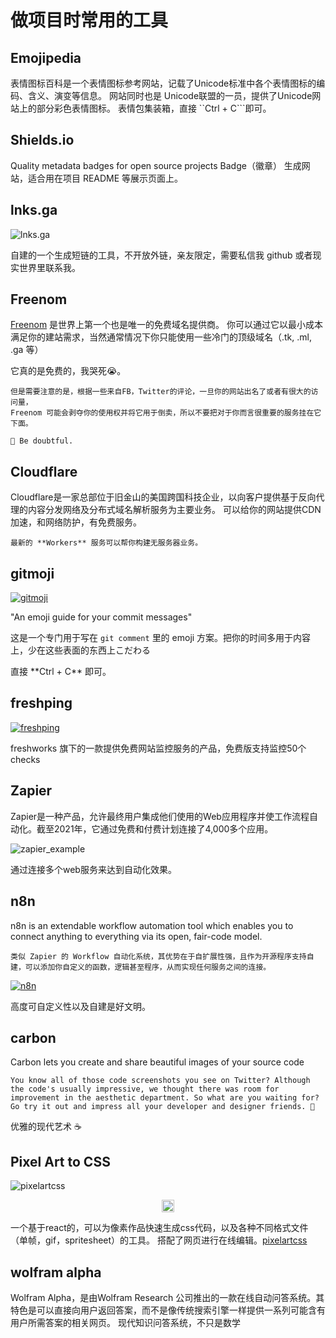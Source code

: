 
# 做项目时常用的工具

## Emojipedia

<AppCard picOrgin="https://lnks.ga/xiK62Z" appName="Emojipedia" website="https://emojipedia.org/">
    表情图标百科是一个表情图标参考网站，记载了Unicode标准中各个表情图标的编码、含义、演变等信息。 网站同时也是
    Unicode联盟的一员，提供了Unicode网站上的部分彩色表情图标。
</AppCard>

<Callout>
    表情包集装箱，直接 ``Ctrl + C```即可。
</Callout>

## Shields.io

<AppCard picOrgin="https://lnks.ga/QwT6Ji" appName="Shield.io" website="https://shields.io/">
    Quality metadata badges for open source projects
</AppCard>

<Callout>
    Badge（徽章） 生成网站，适合用在项目 README 等展示页面上。
</Callout>

## lnks.ga

![lnks.ga](/images/url_shortener.png)

<Callout>
    自建的一个生成短链的工具，不开放外链，亲友限定，需要私信我 github 或者现实世界里联系我。
</Callout>

## Freenom

[Freenom](https://www.freenom.com) 是世界上第一个也是唯一的免费域名提供商。
你可以通过它以最小成本满足你的建站需求，当然通常情况下你只能使用一些冷门的顶级域名（.tk, .ml, .ga 等）

<Callout>
    它真的是免费的，我哭死😭。

    但是需要注意的是，根据一些来自FB，Twitter的评论，一旦你的网站出名了或者有很大的访问量，
    Freenom 可能会剥夺你的使用权并将它用于倒卖，所以不要把对于你而言很重要的服务挂在它下面。

    🤔 Be doubtful.
</Callout>

## Cloudflare

<AppCard picOrgin="https://lnks.ga/ZynPPX" appName="Cloudflare" website="https://cloudflare.com" twitter="https://img.shields.io/twitter/follow/cloudflare?style=social">
    Cloudflare是一家总部位于旧金山的美国跨国科技企业，以向客户提供基于反向代理的内容分发网络及分布式域名解析服务为主要业务。
</AppCard>

<Callout>
    可以给你的网站提供CDN加速，和网络防护，有免费服务。

    最新的 **Workers** 服务可以帮你构建无服务器业务。
</Callout>

## gitmoji

[![gitmoji](/images/gitmoji.png)](https://gitmoji.dev/)

"An emoji guide for your commit messages"

这是一个专门用于写在 `git comment` 里的 emoji 方案。把你的时间多用于内容上，少在这些表面的东西上こだわる

<Callout>
    直接 **Ctrl + C** 即可。
</Callout>

## freshping

[![freshping](/images/freshping.png)](https://www.freshworks.com/website-monitoring/)

freshworks 旗下的一款提供免费网站监控服务的产品，免费版支持监控50个checks

## Zapier

<AppCard picOrgin="https://lnks.ga/4BfrPE" appName="Zapier" website="https://www.zapier.com" twitter="https://img.shields.io/twitter/follow/zapier?style=social">
    Zapier是一种产品，允许最终用户集成他们使用的Web应用程序并使工作流程自动化。截至2021年，它通过免费和付费计划连接了4,000多个应用。
</AppCard>

![zapier_example](/images/zapier_ex.png)

<Callout>
    通过连接多个web服务来达到自动化效果。
</Callout>

## n8n

<AppCard picOrgin="https://lnks.ga/nTe8Jh" appName="n8n" website="https://n8n.io/" twitter="https://img.shields.io/twitter/follow/n8n_io?style=social" github="https://img.shields.io/github/stars/n8n-io/n8n?style=social">
    n8n is an extendable workflow automation tool which enables you to connect anything to everything via its open, fair-code model.

    类似 Zapier 的 Workflow 自动化系统，其优势在于自扩展性强，且作为开源程序支持自建，可以添加你自定义的函数，逻辑甚至程序，从而实现任何服务之间的连接。
</AppCard>

[![n8n](/images/n8n.png)](https://n8n.io/)

<Callout>
    高度可自定义性以及自建是好文明。
</Callout>

## carbon

<AppCard picOrgin="https://lnks.ga/bT2jQR" appName="carbon" website="https://carbon.now.sh/" twitter="https://img.shields.io/twitter/follow/carbon_app?style=social">
    Carbon lets you create and share beautiful images of your source code

    You know all of those code screenshots you see on Twitter? Although the code's usually impressive, we thought there was room for improvement in the aesthetic department. So what are you waiting for? Go try it out and impress all your developer and designer friends. 🎨
</AppCard>

<Callout>
    优雅的现代艺术 ☕
</Callout>

## Pixel Art to CSS

![pixelartcss](/images/pixel_art_to_css.png)

<p align="center">
  <a target='_blank' href='http://www.recurse.com' title='Made at the Recurse Center'><img src='https://cloud.githubusercontent.com/assets/2883345/11325206/336ea5f4-9150-11e5-9e90-d86ad31993d8.png' height='20px'/></a>
</p>

一个基于react的，可以为像素作品快速生成css代码，以及各种不同格式文件（单帧，gif，spritesheet）的工具。
搭配了网页进行在线编辑。[pixelartcss](https://www.pixelartcss.com/)

## wolfram alpha

<AppCard picOrgin="https://lnks.ga/xsN5kd" appName="Wolfram alpha" website="https://www.wolframalpha.com/" twitter="https://img.shields.io/twitter/follow/Wolfram_Alpha?style=social">
    Wolfram Alpha，是由Wolfram Research 公司推出的一款在线自动问答系统。其特色是可以直接向用户返回答案，而不是像传统搜索引擎一样提供一系列可能含有用户所需答案的相关网页。
</AppCard>

<Callout>
    现代知识问答系统，不只是数学
</Callout>